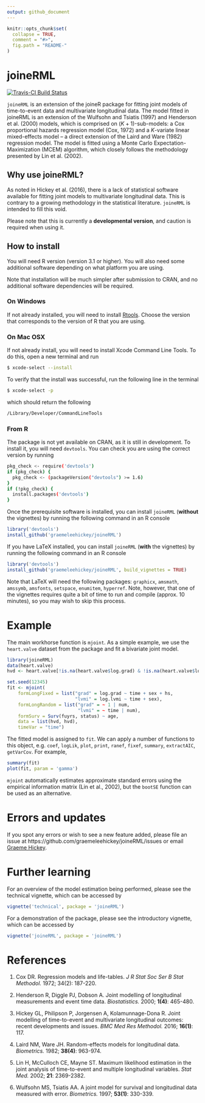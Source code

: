 ```yaml
---
output: github_document
---
```


<!-- README.md is generated from README.Rmd. Please edit that file -->

```r
knitr::opts_chunk$set(
  collapse = TRUE,
  comment = "#>",
  fig.path = "README-"
)
```

# joineRML

[![Travis-CI Build Status](https://travis-ci.org/graemeleehickey/joineRML.svg?branch=master)](https://travis-ci.org/graemeleehickey/joineRML)

`joineRML` is an extension of the joineR package for fitting joint models of time-to-event data and multivariate longitudinal data. The model fitted in joineRML is an extension of the Wulfsohn and Tsiatis (1997) and Henderson et al. (2000) models, which is comprised on $(K+1)$-sub-models: a Cox proportional hazards regression model (Cox, 1972) and a $K$-variate linear mixed-effects model -- a direct extension of the Laird and Ware (1982) regression model. The model is fitted using a Monte Carlo Expectation-Maximization (MCEM) algorithm, which closely follows the methodology presented by Lin et al. (2002).

## Why use joineRML?

As noted in Hickey et al. (2016), there is a lack of statistical software available for fitting joint models to multivariate longitudinal data. This is contrary to a growing methodology in the statistical literature. `joineRML` is intended to fill this void.

Please note that this is currently a **developmental version**, and caution is required when using it.

## How to install

You will need R version (version 3.1 or higher). You will also need some additional software depending on what platform you are using.

Note that installation will be much simpler after submission to CRAN, and no additional software dependencies will be required.

### On Windows

If not already installed, you will need to install [Rtools](https://cran.r-project.org/bin/windows/Rtools/). Choose the version that corresponds to the version of R that you are using.

### On Mac OSX

If not already install, you will need to install Xcode Command Line Tools. To do this, open a new terminal and run

```bash
$ xcode-select --install
```

To verify that the install was successful, run the following line in the terminal

```bash
$ xcode-select -p
```

which should return the following

```bash
/Library/Developer/CommandLineTools
```

### From R

The package is not yet available on CRAN, as it is still in development. To install it, you will need `devtools`. You can check you are using the correct version by running

```bash
pkg_check <- require('devtools')
if (pkg_check) {
  pkg_check <- (packageVersion("devtools") >= 1.6)
}
if (!pkg_check) {
  install.packages('devtools')
}
```

Once the prerequisite software is installed, you can install `joineRML` (**without** the vignettes) by running the following command in an R console

```r
library('devtools')
install_github('graemeleehickey/joineRML')
```

If you have LaTeX installed, you can install `joineRML` (**with** the vignettes) by running the following command in an R console

```r
library('devtools')
install_github('graemeleehickey/joineRML', build_vignettes = TRUE)
```

Note that LaTeX will need the following packages: `graphicx`, `amsmath`, `amssymb`, `amsfonts`, `setspace`, `enumitem`, `hyperref`. Note, however, that one of the vignettes requires quite a bit of time to run and compile (approx. 10 minutes), so you may wish to skip this process.

# Example

The main workhorse function is `mjoint`. As a simple example, we use the `heart.valve` dataset from the package and fit a bivariate joint model.

```r
library(joineRML)
data(heart.valve)
hvd <- heart.valve[!is.na(heart.valve$log.grad) & !is.na(heart.valve$log.lvmi), ]

set.seed(12345)
fit <- mjoint(
    formLongFixed = list("grad" = log.grad ~ time + sex + hs,
                         "lvmi" = log.lvmi ~ time + sex),
    formLongRandom = list("grad" = ~ 1 | num,
                          "lvmi" = ~ time | num),
    formSurv = Surv(fuyrs, status) ~ age,
    data = list(hvd, hvd),
    timeVar = "time")
```

The fitted model is assigned to `fit`. We can apply a number of functions to this object, e.g. `coef`, `logLik`, `plot`, `print`, `ranef`, `fixef`, `summary`, `extractAIC`, `getVarCov`. For example,

```r
summary(fit)
plot(fit, param = 'gamma')
```

`mjoint` automatically estimates approximate standard errors using the empirical information matrix (Lin et al., 2002), but the `bootSE` function can be used as an alternative.

# Errors and updates

If you spot any errors or wish to see a new feature added, please file an issue at https://github.com/graemeleehickey/joineRML/issues or email [Graeme Hickey](mailto:graeme.hickey@liverpool.ac.uk).

# Further learning

For an overview of the model estimation being performed, please see the technical vignette, which can be accessed by

```r
vignette('technical', package = 'joineRML')
```

For a demonstration of the package, please see the introductory vignette, which can be accessed by

```r
vignette('joineRML', package = 'joineRML')
```

# References

1. Cox DR. Regression models and life-tables. *J R Stat Soc Ser B Stat Methodol.* 1972; 34(2): 187-220.

2. Henderson R, Diggle PJ, Dobson A. Joint modelling of longitudinal measurements and event time data. *Biostatistics.* 2000; **1(4)**: 465-480.

3. Hickey GL, Philipson P, Jorgensen A, Kolamunnage-Dona R. Joint modelling of time-to-event and multivariate longitudinal outcomes: recent developments and issues. *BMC Med Res Methodol.* 2016; **16(1)**: 117.

4. Laird NM, Ware JH. Random-effects models for longitudinal data. *Biometrics.* 1982; **38(4)**: 963-974.

5. Lin H, McCulloch CE, Mayne ST. Maximum likelihood estimation in the joint analysis of time-to-event and multiple longitudinal variables. *Stat Med.* 2002; **21**: 2369-2382.

6. Wulfsohn MS, Tsiatis AA. A joint model for survival and longitudinal data measured with error. *Biometrics.* 1997; **53(1)**: 330-339.
